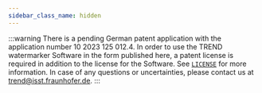 ```yaml
---
sidebar_class_name: hidden
---
```


:::warning
There is a pending German patent application with the application number 10 2023 125 012.4. In
order to use the TREND watermarker Software in the form published here, a patent license is
required in addition to the license for the Software. See [`LICENSE`](https://github.com/FraunhoferISST/TREND/blob/main/LICENSE)
for more information. In case of any questions or uncertainties, please contact us at
trend@isst.fraunhofer.de.
:::
